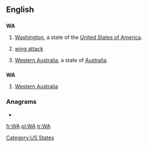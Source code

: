{{also|wa|wā|wá|wǎ|wà}}
==English==

==={{abbreviation}}===
'''WA'''

# {{US}} [[Washington]], a state of the [[United States of America]].
# {{netball}} [[wing attack]]
# [[Western Australia]], a state of [[Australia]].

==={{initialism}}===
'''WA'''

# {{AU}} [[Western Australia]]

===Anagrams===
* {{alphagram|[[aw#English|aw]]}} 


[[Category:US States]]

[[fr:WA]]
[[pl:WA]]
[[tr:WA]]